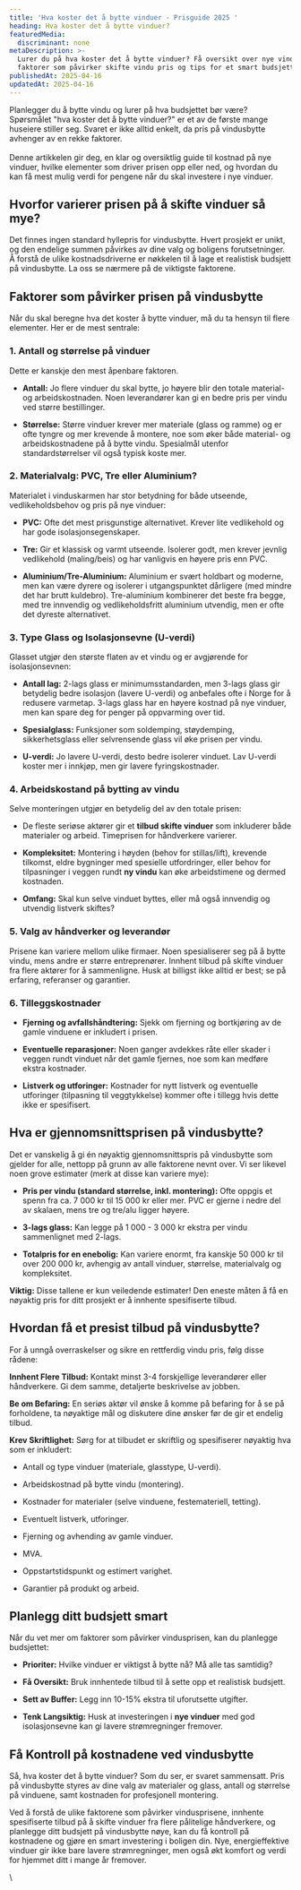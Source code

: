 ```yaml
---
title: 'Hva koster det å bytte vinduer - Prisguide 2025 '
heading: Hva koster det å bytte vinduer?
featuredMedia:
  discriminant: none
metaDescription: >-
  Lurer du på hva koster det å bytte vinduer? Få oversikt over nye vinduer pris,
  faktorer som påvirker skifte vindu pris og tips for et smart budsjett
publishedAt: 2025-04-16
updatedAt: 2025-04-16
---
```

Planlegger du å bytte vindu og lurer på hva budsjettet bør være? Spørsmålet "hva koster det å bytte vinduer?" er et av de første mange huseiere stiller seg. Svaret er ikke alltid enkelt, da pris på vindusbytte avhenger av en rekke faktorer. \
\
Denne artikkelen gir deg, en klar og oversiktlig guide til kostnad på nye vinduer, hvilke elementer som driver prisen opp eller ned, og hvordan du kan få mest mulig verdi for pengene når du skal investere i nye vinduer.

## Hvorfor varierer prisen på å skifte vinduer så mye?

Det finnes ingen standard hyllepris for vindusbytte. Hvert prosjekt er unikt, og den endelige summen påvirkes av dine valg og boligens forutsetninger. Å forstå de ulike kostnadsdriverne er nøkkelen til å lage et realistisk budsjett på vindusbytte. La oss se nærmere på de viktigste faktorene.

## Faktorer som påvirker prisen på vindusbytte

Når du skal beregne hva det koster å bytte vinduer, må du ta hensyn til flere elementer. Her er de mest sentrale:

### 1. Antall og størrelse på vinduer

Dette er kanskje den mest åpenbare faktoren.

* **Antall:** Jo flere vinduer du skal bytte, jo høyere blir den totale material- og arbeidskostnaden. Noen leverandører kan gi en bedre pris per vindu ved større bestillinger.

* **Størrelse:** Større vinduer krever mer materiale (glass og ramme) og er ofte tyngre og mer krevende å montere, noe som øker både material- og arbeidskostnadene på å bytte vindu. Spesialmål utenfor standardstørrelser vil også typisk koste mer.

### 2. Materialvalg: PVC, Tre eller Aluminium?

Materialet i vinduskarmen har stor betydning for både utseende, vedlikeholdsbehov og pris på nye vinduer:

* **PVC:** Ofte det mest prisgunstige alternativet. Krever lite vedlikehold og har gode isolasjonsegenskaper.

* **Tre:** Gir et klassisk og varmt utseende. Isolerer godt, men krever jevnlig vedlikehold (maling/beis) og har vanligvis en høyere pris enn PVC.

* **Aluminium/Tre-Aluminium:** Aluminium er svært holdbart og moderne, men kan være dyrere og isolerer i utgangspunktet dårligere (med mindre det har brutt kuldebro). Tre-aluminium kombinerer det beste fra begge, med tre innvendig og vedlikeholdsfritt aluminium utvendig, men er ofte det dyreste alternativet.

### 3. Type Glass og Isolasjonsevne (U-verdi)

Glasset utgjør den største flaten av et vindu og er avgjørende for isolasjonsevnen:

* **Antall lag:** 2-lags glass er minimumsstandarden, men 3-lags glass gir betydelig bedre isolasjon (lavere U-verdi) og anbefales ofte i Norge for å redusere varmetap. 3-lags glass har en høyere kostnad på nye vinduer, men kan spare deg for penger på oppvarming over tid.

* **Spesialglass:** Funksjoner som soldemping, støydemping, sikkerhetsglass eller selvrensende glass vil øke prisen per vindu.

* **U-verdi:** Jo lavere U-verdi, desto bedre isolerer vinduet. Lav U-verdi koster mer i innkjøp, men gir lavere fyringskostnader.

### 4. Arbeidskostand på bytting av vindu

Selve monteringen utgjør en betydelig del av den totale prisen:

* De fleste seriøse aktører gir et **tilbud skifte vinduer** som inkluderer både materialer og arbeid. Timeprisen for håndverkere varierer.

* **Kompleksitet:** Montering i høyden (behov for stillas/lift), krevende tilkomst, eldre bygninger med spesielle utfordringer, eller behov for tilpasninger i veggen rundt **ny vindu** kan øke arbeidstimene og dermed kostnaden.

* **Omfang:** Skal kun selve vinduet byttes, eller må også innvendig og utvendig listverk skiftes?

### 5. Valg av håndverker og leverandør

Prisene kan variere mellom ulike firmaer. Noen spesialiserer seg på å bytte vindu, mens andre er større entreprenører. Innhent tilbud på skifte vinduer fra flere aktører for å sammenligne. Husk at billigst ikke alltid er best; se på erfaring, referanser og garantier.

### 6. Tilleggskostnader

* **Fjerning og avfallshåndtering:** Sjekk om fjerning og bortkjøring av de gamle vinduene er inkludert i prisen.

* **Eventuelle reparasjoner:** Noen ganger avdekkes råte eller skader i veggen rundt vinduet når det gamle fjernes, noe som kan medføre ekstra kostnader.

* **Listverk og utforinger:** Kostnader for nytt listverk og eventuelle utforinger (tilpasning til veggtykkelse) kommer ofte i tillegg hvis dette ikke er spesifisert.

## Hva er gjennomsnittsprisen på vindusbytte?

Det er vanskelig å gi én nøyaktig gjennomsnittspris på vindusbytte som gjelder for alle, nettopp på grunn av alle faktorene nevnt over. Vi ser likevel noen grove estimater (merk at disse kan variere mye):

* **Pris per vindu (standard størrelse, inkl. montering):** Ofte oppgis et spenn fra ca. 7 000 kr til 15 000 kr eller mer. PVC er gjerne i nedre del av skalaen, mens tre og tre/alu ligger høyere.

* **3-lags glass:** Kan legge på 1 000 - 3 000 kr ekstra per vindu sammenlignet med 2-lags.

* **Totalpris for en enebolig:** Kan variere enormt, fra kanskje 50 000 kr til over 200 000 kr, avhengig av antall vinduer, størrelse, materialvalg og kompleksitet.

**Viktig:** Disse tallene er kun veiledende estimater! Den eneste måten å få en nøyaktig pris for ditt prosjekt er å innhente spesifiserte tilbud.&#x20;

## Hvordan få et presist tilbud på vindusbytte?

For å unngå overraskelser og sikre en rettferdig vindu pris, følg disse rådene:

**Innhent Flere Tilbud:** Kontakt minst 3-4 forskjellige leverandører eller håndverkere. Gi dem samme, detaljerte beskrivelse av jobben.

**Be om Befaring:** En seriøs aktør vil ønske å komme på befaring for å se på forholdene, ta nøyaktige mål og diskutere dine ønsker før de gir et endelig tilbud.

**Krev Skriftlighet:** Sørg for at tilbudet er skriftlig og spesifiserer nøyaktig hva som er inkludert:

* Antall og type vinduer (materiale, glasstype, U-verdi).

* Arbeidskostnad på bytte vindu (montering).

* Kostnader for materialer (selve vinduene, festemateriell, tetting).

* Eventuelt listverk, utforinger.

* Fjerning og avhending av gamle vinduer.

* MVA.

* Oppstartstidspunkt og estimert varighet.

* Garantier på produkt og arbeid.

## Planlegg ditt budsjett smart

Når du vet mer om faktorer som påvirker vindusprisen, kan du planlegge budsjettet:

* **Prioriter:** Hvilke vinduer er viktigst å bytte nå? Må alle tas samtidig?

* **Få Oversikt:** Bruk innhentede tilbud til å sette opp et realistisk budsjett.

* **Sett av Buffer:** Legg inn 10-15% ekstra til uforutsette utgifter.

* **Tenk Langsiktig:** Husk at investeringen i **nye vinduer** med god isolasjonsevne kan gi lavere strømregninger fremover. 

## Få Kontroll på kostnadene ved vindusbytte

Så, hva koster det å bytte vinduer? Som du ser, er svaret sammensatt. Pris på vindusbytte styres av dine valg av materialer og glass, antall og størrelse på vinduene, samt kostnaden for profesjonell montering.

Ved å forstå de ulike faktorene som påvirker vindusprisene, innhente spesifiserte tilbud på å skifte vinduer fra flere pålitelige håndverkere, og planlegge ditt budsjett på vindusbytte nøye, kan du få kontroll på kostnadene og gjøre en smart investering i boligen din. Nye, energieffektive vinduer gir ikke bare lavere strømregninger, men også økt komfort og verdi for hjemmet ditt i mange år fremover.

\
